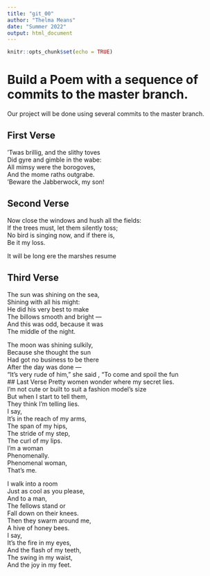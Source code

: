 ```yaml
---
title: "git_00"
author: "Thelma Means"
date: "Summer 2022"
output: html_document
---
```


```r
knitr::opts_chunk$set(echo = TRUE)
```
# Build a Poem with a sequence of commits to the master branch.
Our project will be done using several commits to the master branch.
<!-- Do not modify or change any text in "!--" bracketed areas such as this --- these are instructions to
you, if you change any of this the git program will notice it and compromise your git merging strategy !-->

## First Verse 
<!--Put the first five lines of a poem by Lewis Carrol in this section!-->
'Twas brillig, and the slithy toves  
Did gyre and gimble in the wabe:  
All mimsy were the borogoves,  
And the mome raths outgrabe.  
'Beware the Jabberwock, my son!  

## Second Verse
<!--Put the first five lines of a poem by Robert Frost here!-->
Now close the windows and hush all the fields:  
If the trees must, let them silently toss;  
No bird is singing now, and if there is,  
Be it my loss.  

It will be long ere the marshes resume  


## Third Verse
<!--Put the first two verses of The Walrus and the Carpenter here!-->
The sun was shining on the sea,  
      Shining with all his might:  
He did his very best to make  
      The billows smooth and bright —  
And this was odd, because it was  
      The middle of the night.  

The moon was shining sulkily,  
      Because she thought the sun  
Had got no business to be there  
      After the day was done —  
"It's very rude of him," she said  ,
      "To come and spoil the fun  
## Last Verse
<!--Put a short poem of your choice 8-20 lines,here!-->
Pretty women wonder where my secret lies.  
I’m not cute or built to suit a fashion model’s size     
But when I start to tell them,  
They think I’m telling lies.  
I say,  
It’s in the reach of my arms,  
The span of my hips,     
The stride of my step,     
The curl of my lips.     
I’m a woman  
Phenomenally.  
Phenomenal woman,     
That’s me.  

I walk into a room  
Just as cool as you please,     
And to a man,  
The fellows stand or  
Fall down on their knees.     
Then they swarm around me,  
A hive of honey bees.     
I say,  
It’s the fire in my eyes,     
And the flash of my teeth,     
The swing in my waist,     
And the joy in my feet.  
